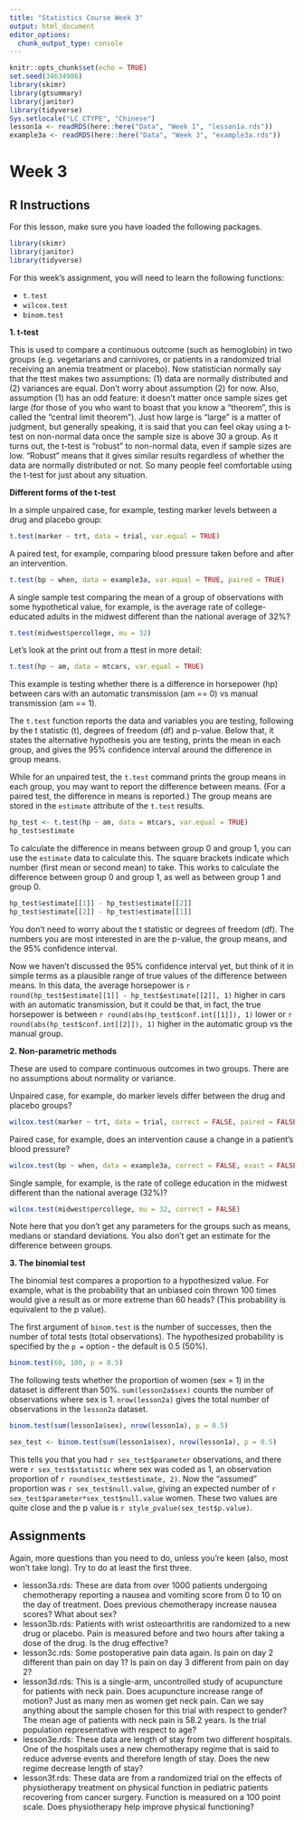 ```yaml
---
title: "Statistics Course Week 3"
output: html_document
editor_options: 
  chunk_output_type: console
---
```


```r
knitr::opts_chunk$set(echo = TRUE)
set.seed(34634986)
library(skimr)
library(gtsummary)
library(janitor)
library(tidyverse)
Sys.setlocale("LC_CTYPE", "Chinese")
lesson1a <- readRDS(here::here("Data", "Week 1", "lesson1a.rds"))
example3a <- readRDS(here::here("Data", "Week 3", "example3a.rds"))
```

# Week 3

## R Instructions

For this lesson, make sure you have loaded the following packages.

```r

library(skimr)
library(janitor)
library(tidyverse)

```

For this week's assignment, you will need to learn the following functions:

- `t.test`
- `wilcox.test`
- `binom.test`

**1. t-test**

This is used to compare a continuous outcome (such as hemoglobin) in two groups (e.g. vegetarians and carnivores, or patients in a randomized trial receiving an anemia treatment or placebo). Now statistician normally say that the ttest makes two assumptions: (1) data are normally distributed and (2) variances are equal. Don’t worry about assumption (2) for now. Also, assumption (1) has an odd feature: it doesn’t matter once sample sizes get large (for those of you who want to boast that you know a "theorem", this is called the "central limit theorem"). Just how large is "large" is a matter of judgment, but generally speaking, it is said that you can feel okay using a t-test on non-normal data once the sample size is above 30 a group. As it turns out, the t-test is "robust" to non-normal data, even if sample sizes are low. "Robust" means that it gives similar results regardless of whether the data are normally distributed or not. So many people feel comfortable using the t-test for just about any situation. 

**Different forms of the t-test**

In a simple unpaired case, for example, testing marker levels between a drug and placebo group:

```r

t.test(marker ~ trt, data = trial, var.equal = TRUE)

```

A paired test, for example, comparing blood pressure taken before and after an intervention.

<!-- Note: Don't need to specify "var.equal = TRUE" for paired tests, as this is the default, but I thought it might be easier to be consistent across all. -->

```r

t.test(bp ~ when, data = example3a, var.equal = TRUE, paired = TRUE)

```

A single sample test comparing the mean of a group of observations with some hypothetical value, for example, is the average rate of college-educated adults in the midwest different than the national average of 32%?

```r

t.test(midwest$percollege, mu = 32)

```

Let’s look at the print out from a ttest in more detail:

```r

t.test(hp ~ am, data = mtcars, var.equal = TRUE)

```

This example is testing whether there is a difference in horsepower (hp) between cars with an automatic transmission (am == 0) vs manual transmission (am == 1).

The `t.test` function reports the data and variables you are testing, following by the t statistic (t), degrees of freedom (df) and p-value. Below that, it states the alternative hypothesis you are testing, prints the mean in each group, and gives the 95% confidence interval around the difference in group means.

While for an unpaired test, the `t.test` command prints the group means in each group, you may want to report the difference between means. (For a paired test, the difference in means is reported.) The group means are stored in the `estimate` attribute of the `t.test` results.

```r

hp_test <- t.test(hp ~ am, data = mtcars, var.equal = TRUE)
hp_test$estimate

```

To calculate the difference in means between group 0 and group 1, you can use the `estimate` data to calculate this. The square brackets indicate which number (first mean or second mean) to take. This works to calculate the difference between group 0 and group 1, as well as between group 1 and group 0.

```r

hp_test$estimate[[1]] - hp_test$estimate[[2]]
hp_test$estimate[[2]] - hp_test$estimate[[1]]

```

You don't need to worry about the t statistic or degrees of freedom (df). The numbers you are most interested in are the p-value, the group means, and the 95% confidence interval.

Now we haven’t discussed the 95% confidence interval yet, but think of it in simple terms as a plausible range of true values of the difference between means. In this data, the average horsepower is `r round(hp_test$estimate[[1]] - hp_test$estimate[[2]], 1)` higher in cars with an automatic transmission, but it could be that, in fact, the true horsepower is between `r round(abs(hp_test$conf.int[[1]]), 1)` lower or `r round(abs(hp_test$conf.int[[2]]), 1)` higher in the automatic group vs the manual group.

**2. Non-parametric methods**

These are used to compare continuous outcomes in two groups. There are no assumptions about normality or variance. 

Unpaired case, for example, do marker levels differ between the drug and placebo groups?

```r

wilcox.test(marker ~ trt, data = trial, correct = FALSE, paired = FALSE)

```

Paired case, for example, does an intervention cause a change in a patient's blood pressure?

```r

wilcox.test(bp ~ when, data = example3a, correct = FALSE, exact = FALSE, paired = FALSE)

```

Single sample, for example, is the rate of college education in the midwest different than the national average (32%)?

```r

wilcox.test(midwest$percollege, mu = 32, correct = FALSE)

```

Note here that you don’t get any parameters for the groups such as means, medians or standard deviations. You also don’t get an estimate for the difference between groups.

**3. The binomial test**

The binomial test compares a proportion to a hypothesized value. For example, what is the probability that an unbiased coin thrown 100 times would give a result as or more extreme than 60 heads? (This probability is equivalent to the p value). 

The first argument of `binom.test` is the number of successes, then the number of total tests (total observations). The hypothesized probability is specified by the `p =` option - the default is 0.5 (50%).

```r

binom.test(60, 100, p = 0.5)

```

The following tests whether the proportion of women (sex = 1) in the dataset is different than 50%. `sum(lesson2a$sex)` counts the number of observations where sex is 1. `nrow(lesson2a)` gives the total number of observations in the `lesson2a` dataset.

```r

binom.test(sum(lesson1a$sex), nrow(lesson1a), p = 0.5)

```

```r

sex_test <- binom.test(sum(lesson1a$sex), nrow(lesson1a), p = 0.5)

```

This tells you that you had `r sex_test$parameter` observations, and there were `r sex_test$statistic` where sex was coded as 1, an observation proportion of `r round(sex_test$estimate, 2)`. Now the "assumed" proportion was `r sex_test$null.value`, giving an expected number of `r sex_test$parameter*sex_test$null.value` women. These two values are quite close and the p value is `r style_pvalue(sex_test$p.value)`. 

## Assignments

Again, more questions than you need to do, unless you’re keen (also, most won’t take long). Try to do at least the first three. 

- lesson3a.rds: These are data from over 1000 patients undergoing chemotherapy reporting a nausea and vomiting score from 0 to 10 on the day of treatment.  Does previous chemotherapy increase nausea scores? What about sex? 
- lesson3b.rds: Patients with wrist osteoarthritis are randomized to a new drug or placebo. Pain is measured before and two hours after taking a dose of the drug. Is the drug effective?
- lesson3c.rds: Some postoperative pain data again. Is pain on day 2 different than pain on day 1? Is pain on day 3 different from pain on day 2? 
- lesson3d.rds: This is a single-arm, uncontrolled study of acupuncture for patients with neck pain. Does acupuncture increase range of motion?  Just as many men as women get neck pain. Can we say anything about the sample chosen for this trial with respect to gender? The mean age of patients with neck pain is 58.2 years. Is the trial population representative with respect to age?
- lesson3e.rds: These data are length of stay from two different hospitals. One of the hospitals uses a new chemotherapy regime that is said to reduce adverse events and therefore length of stay. Does the new regime decrease length of stay? 
- lesson3f.rds: These data are from a randomized trial on the effects of physiotherapy treatment on physical function in pediatric patients recovering from cancer surgery. Function is measured on a 100 point scale. Does physiotherapy help improve physical functioning?